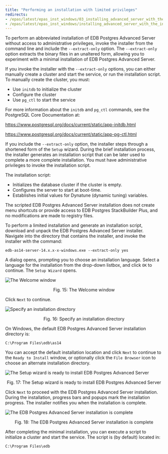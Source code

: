 ```yaml
---
title: "Performing an installation with limited privileges"
redirects:
- /epas/latest/epas_inst_windows/03_installing_advanced_server_with_the_interactive_installer/02_invoking_the_graphical_installer_from_the_command_line/02_performing_an_installation_with_limited_privileges/
- /epas/latest/epas_inst_windows/installing_advanced_server_with_the_interactive_installer/invoking_the_graphical_installer_from_the_command_line/performing_an_installation_with_limited_privileges/
---
```


<div id="performing_an_installation_with_limited_privileges" class="registered_link"></div>

To perform an abbreviated installation of EDB Postgres Advanced Server without access to administrative privileges, invoke the installer from the command line and include the `--extract-only` option. The `--extract-only` option extracts the binary files in an unaltered form, allowing you to experiment with a minimal installation of EDB Postgres Advanced Server.

If you invoke the installer with the `--extract-only` options, you can either manually create a cluster and start the service, or run the installation script. To manually create the cluster, you must:

-   Use `initdb` to initialize the cluster
-   Configure the cluster
-   Use `pg_ctl` to start the service

For more information about the `initdb` and `pg_ctl` commands, see the PostgreSQL Core Documentation at:

<https://www.postgresql.org/docs/current/static/app-initdb.html>

<https://www.postgresql.org/docs/current/static/app-pg-ctl.html>

If you include the `--extract-only` option, the installer steps through a shortened form of the `Setup` wizard. During the brief installation process, the installer generates an installation script that can be later used to complete a more complete installation. You must have administrative privileges to invoke the installation script.

The installation script:

-   Initializes the database cluster if the cluster is empty.
-   Configures the server to start at boot-time.
-   Establishes initial values for Dynatune (dynamic tuning) variables.

The scripted EDB Postgres Advanced Server installation does not create menu shortcuts or provide access to EDB Postgres StackBuilder Plus, and no modifications are made to registry files.

To perform a limited installation and generate an installation script, download and unpack the EDB Postgres Advanced Server installer. Navigate into the directory that contains the installer, and invoke the installer with the command:

```text
edb-as14-server-14.x.x-x-windows.exe --extract-only yes
```

A dialog opens, prompting you to choose an installation language. Select a language for the installation from the drop-down listbox, and click `OK` to continue. The `Setup Wizard` opens.

![The Welcome window](../../images/advanced_server_installer_welcome.png)

<div style="text-align: center"> Fig. 15: The Welcome window </div>

Click `Next` to continue.

![Specify an installation directory](../../images/installation_directory.png)

<div style="text-align: center"> Fig. 16: Specify an installation directory </div>

On Windows, the default EDB Postgres Advanced Server installation directory is:

```text
C:\Program Files\edb\as14
```

You can accept the default installation location and click `Next` to continue to the `Ready to Install` window, or optionally click the `File Browser` icon to choose an alternate installation directory.

![The Setup wizard is ready to install EDB Postgres Advanced Server](../../images/ready_to_install.png)

<div style="text-align: center"> Fig. 17: The Setup wizard is ready to install EDB Postgres Advanced Server </div>

Click `Next` to proceed with the EDB Postgres Advanced Server installation. During the installation, progress bars and popups mark the installation progress. The installer notifies you when the installation is complete.

![The EDB Postgres Advanced Server installation is complete](../../images/advanced_server_installation_completion.png)

<div style="text-align: center"> Fig. 18: The EDB Postgres Advanced Server installation is complete </div>

After completing the minimal installation, you can execute a script to initialize a cluster and start the service. The script is (by default) located in:

```text
C:\Program Files\edb
```
